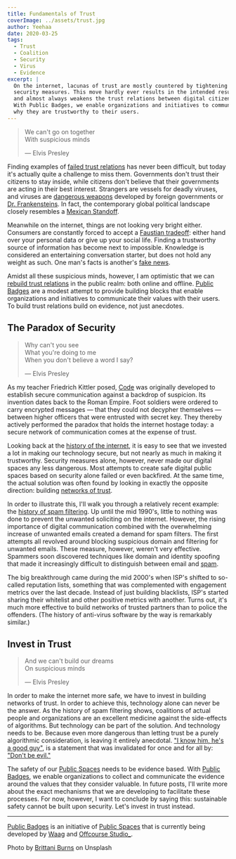```yaml
---
title: Fundamentals of Trust
coverImage: ../assets/trust.jpg
author: Yeehaa
date: 2020-03-25
tags:
  - Trust
  - Coalition
  - Security
  - Virus
  - Evidence
excerpt: |
  On the internet, lacunas of trust are mostly countered by tightening
  security measures. This move hardly ever results in the intended result,
  and almost always weakens the trust relations between digital citizens.
  With Public Badges, we enable organizations and initiatives to communicate 
  why they are trustworthy to their users.
---
```


> We can't go on together   
> With suspicious minds   
>
> &mdash; Elvis Presley

Finding examples of [failed trust
relations](https://www.theguardian.com/music/2016/apr/29/beyonce-lemonade-jay-z-explainer)
has never been difficult, but today it's actually quite a challenge to miss
them. Governments don't trust their citizens to stay inside, while citizens
don't believe that their governments are acting in their best interest.
Strangers are vessels for deadly viruses, and viruses are [dangerous
weapons](https://www.nytimes.com/2011/12/21/health/fearing-terrorism-us-asks-journals-to-censor-articles-on-virus.html?_r=1&scp=1&sq=grady,%20fauci&st=cse)
developed by foreign governments or [Dr.
Frankensteins](https://en.wikipedia.org/wiki/The_Clones_of_Dr._Funkenstein). In
fact, the contemporary global political landscape closely resembles a [Mexican
Standoff](https://en.wikipedia.org/wiki/Mexican_standoff).

Meanwhile on the internet, things are not looking very bright either. Consumers
are constantly forced to accept a [Faustian
tradeoff](https://www.scribd.com/doc/315846903/Dr-Faust-s-Internet-Dilemma):
either hand over your personal data or give up your social life. Finding a
trustworthy source of information has become next to impossible. Knowledge is
considered an entertaining conversation starter, but does not hold any weight as
such. One man's facts is another's [fake
news](https://www.vanityfair.com/news/2020/03/jared-kushner-coronavirus-fake-news).

Amidst all these suspicious minds, however, I am optimistic that we can [rebuild
trust
relations](https://www.vulture.com/2018/06/beyonce-and-jay-z-everything-is-love-guide.html)
in the public realm: both online and offline. [Public
Badges](https://github.com/OffCourse/public-badges) are a modest attempt to
provide building blocks that enable organizations and initiatives to
communicate their values with their users. To build trust relations build on
evidence, not just anecdotes.


## The Paradox of Security

> Why can't you see  
> What you're doing to me   
> When you don't believe a word I say?    
>
> &mdash; Elvis Presley

As my teacher Friedrich Kittler posed,
[Code](https://mitpress.universitypressscholarship.com/view/10.7551/mitpress/9780262062749.001.0001/upso-9780262062749-chapter-6)
was originally developed to establish secure communication against a backdrop of
suspicion. Its invention dates back to the Roman Empire. Foot soldiers were
ordered to carry encrypted messages &mdash; that they could not decypher
themselves &mdash; between higher officers that were entrusted with secret
key. They thereby actively performed the paradox that holds the internet hostage
today: a secure network of communication comes at the expense of trust.

Looking back at the [history of the
internet](https://immerse.news/25-years-of-internet-its-broken-but-we-can-fix-it-24d46ccfc475),
it is easy to see that we invested a lot in making our technology secure, but
not nearly as much in making it trustworthy. Security measures alone, however,
never made our digital spaces any less dangerous. Most attempts to create safe
digital public spaces based on security alone failed or even backfired. At the
same time, the actual solution was often found by looking in exactly the
opposite direction: building [networks of
trust](https://cheerleading.lovetoknow.com/Cheerleading_Pyramids).

In order to illustrate this, I'll walk you through a relatively recent example:
the [history of spam
filtering](https://emarsys.com/learn/blog/a-brief-history-of-spam-filtering-and-deliverability-gunter-haselberger/).
Up until the mid 1990's, little to nothing was done to prevent the unwanted
soliciting on the internet. However, the rising importance of digital
communication combined with the overwhelming increase of unwanted emails created
a demand for spam filters. The first attempts all revolved around blocking
suspicious domain and filtering for unwanted emails. These measure, however,
weren't very effective. Spammers soon discovered techniques like domain and
identity spoofing that made it increasingly difficult to distinguish between
email and
[spam](https://www.frolichawaii.com/stories/okinawas-potama-spam-musubi-sandwiches-are-coming-waikiki).

The big breakthrough came during the mid 2000's when ISP's shifted to so-called
reputation lists, something that was complemented with engagement metrics over
the last decade. Instead of just building blacklists, ISP's started sharing
their whitelist and other positive metrics with another. Turns out, it's much
more effective to build networks of trusted partners than to police the
offenders. (The history of anti-virus software by the way is remarkably
similar.)


## Invest in Trust

> And we can't build our dreams    
> On suspicious minds    
>
> &mdash; Elvis Presley

In order to make the internet more safe, we have to invest in building networks
of trust. In order to achieve this, technology alone can never be the answer. As
the history of spam filtering shows, coalitions of actual people and
organizations are an excellent medicine against the side-effects of algorithms.
But technology can be part of the solution. And technology needs to be. Because
even more dangerous than letting trust be a purely algorithmic consideration, is
leaving it entirely anecdotal. ["I know him, he's a good
guy"](https://www.sheknows.com/health-and-wellness/articles/989101/10-ways-to-tell-if-he-is-a-good-guy/),
is a statement that was invalidated for once and for all by: ["Don't be
evil."](https://gizmodo.com/google-removes-nearly-all-mentions-of-dont-be-evil-from-1826153393)

The safety of our [Public Spaces](https://publicspaces.net) needs to be evidence
based. With [Public Badges](https://github.com/OffCourse/public-badges), we
enable organizations to collect and communicate the evidence around the values
that they consider valuable. In future posts, I'll write more about the exact
mechanisms that we are developing to facilitate these processes. For now,
however, I want to conclude by saying this:
sustainable safety cannot be built upon security. Let's invest in trust instead.

---
[Public Badges](https://github.com/OffCourse/public-badges) is an initiative of
[Public Spaces](https://publicspaces.net) that is currently being developed by
[Waag](https://waag.org) and [Offcourse Studio_](https://offcourse-studio.com).


Photo by [Brittani Burns](https://unsplash.com/@brittaniburns?utm_medium=referral&amp;utm_campaign=photographer-credit&amp;utm_content=creditBadge) on Unsplash
